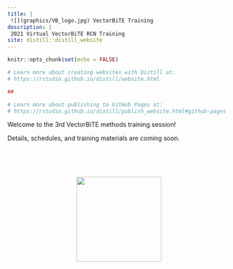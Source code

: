```yaml
---
title: |
 ![](graphics/VB_logo.jpg) VectorBiTE Training 
description: |
 2021 Virtual VectorBiTE RCN Training   
site: distill::distill_website
---
```


```r
knitr::opts_chunk$set(echo = FALSE)

# Learn more about creating websites with Distill at:
# https://rstudio.github.io/distill/website.html  

##

# Learn more about publishing to GitHub Pages at:
# https://rstudio.github.io/distill/publish_website.html#github-pages

```


Welcome to the 3rd VectorBiTE methods training session! 

Details, schedules, and training materials are coming soon.


<br>
<br>
<br>

<center>
![](graphics/VB_logo.jpg){width=2in} 
</center>
